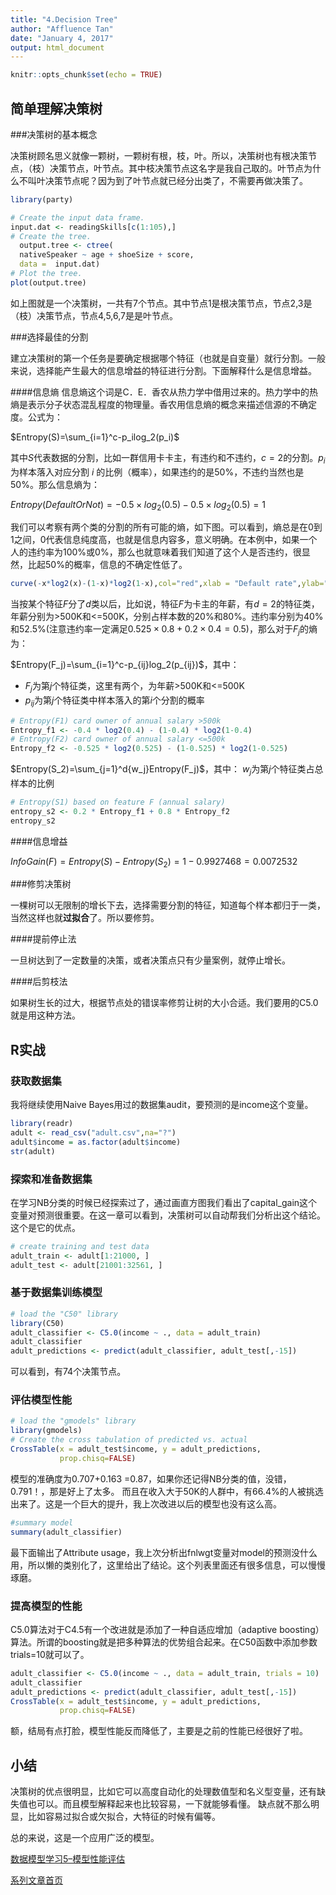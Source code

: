 ```yaml
---
title: "4.Decision Tree"
author: "Affluence Tan"
date: "January 4, 2017"
output: html_document
---
```


```r
knitr::opts_chunk$set(echo = TRUE)
```

## 简单理解决策树

###决策树的基本概念

决策树顾名思义就像一颗树，一颗树有根，枝，叶。所以，决策树也有根决策节点，（枝）决策节点，叶节点。其中枝决策节点这名字是我自己取的。叶节点为什么不叫叶决策节点呢？因为到了叶节点就已经分出类了，不需要再做决策了。

```r
library(party)
```
```r
# Create the input data frame.
input.dat <- readingSkills[c(1:105),]
# Create the tree.
  output.tree <- ctree(
  nativeSpeaker ~ age + shoeSize + score, 
  data =  input.dat)
# Plot the tree.
plot(output.tree)
```

如上图就是一个决策树，一共有7个节点。其中节点1是根决策节点，节点2,3是（枝）决策节点，节点4,5,6,7是是叶节点。

###选择最佳的分割

建立决策树的第一个任务是要确定根据哪个特征（也就是自变量）就行分割。一般来说，选择能产生最大的信息增益的特征进行分割。下面解释什么是信息增益。

####信息熵
信息熵这个词是C．E．香农从热力学中借用过来的。热力学中的热熵是表示分子状态混乱程度的物理量。香农用信息熵的概念来描述信源的不确定度。公式为：

$Entropy(S)=\sum_{i=1}^c-p_ilog_2(p_i)$

其中$S$代表数据的分割，比如一群信用卡卡主，有违约和不违约，$c=2$的分割。$p_i$为样本落入对应分割 $i$ 的比例（概率），如果违约的是50%，不违约当然也是50%。那么信息熵为：

$Entropy(DefaultOrNot)=-0.5 \times log_2(0.5) - 0.5 \times log_2(0.5)=1$

我们可以考察有两个类的分割的所有可能的熵，如下图。可以看到，熵总是在0到1之间，0代表信息纯度高，也就是信息内容多，意义明确。在本例中，如果一个人的违约率为100%或0%，那么也就意味着我们知道了这个人是否违约，很显然，比起50%的概率，信息的不确定性低了。

```r
curve(-x*log2(x)-(1-x)*log2(1-x),col="red",xlab = "Default rate",ylab="Entropy",lwd=4)
```

当按某个特征$F$分了$d$类以后，比如说，特征$F$为卡主的年薪，有$d=2$的特征类，年薪分别为>500K和<=500K，分别占样本数的20%和80%。违约率分别为40%和52.5%(注意违约率一定满足$0.525 \times 0.8 + 0.2 \times 0.4 = 0.5$)，那么对于$F_j$的熵为：

$Entropy(F_j)=\sum_{i=1}^c-p_{ij}log_2(p_{ij})$，其中：

* $F_j$为第$j$个特征类，这里有两个，为年薪>500K和<=500K
* $p_{ij}$为第$j$个特征类中样本落入的第$i$个分割的概率

```r
# Entropy(F1) card owner of annual salary >500k
Entropy_f1 <- -0.4 * log2(0.4) - (1-0.4) * log2(1-0.4)
# Entropy(F2) card owner of annual salary <=500k
Entropy_f2 <- -0.525 * log2(0.525) - (1-0.525) * log2(1-0.525)
```
$Entropy(S_2)=\sum_{j=1}^d{w_j}Entropy(F_j)$，其中：
$w_j$为第$j$个特征类占总样本的比例
```r
# Entropy(S1) based on feature F (annual salary)
entropy_s2 <- 0.2 * Entropy_f1 + 0.8 * Entropy_f2
entropy_s2
```

####信息增益

$InfoGain(F)=Entropy(S)-Entropy(S_2) = 1 - 0.9927468 = 0.0072532$

###修剪决策树

一棵树可以无限制的增长下去，选择需要分割的特征，知道每个样本都归于一类，当然这样也就**过拟合**了。所以要修剪。

####提前停止法

一旦树达到了一定数量的决策，或者决策点只有少量案例，就停止增长。

####后剪枝法

如果树生长的过大，根据节点处的错误率修剪让树的大小合适。我们要用的C5.0就是用这种方法。

## R实战

### 获取数据集

我将继续使用Naive Bayes用过的数据集audit，要预测的是income这个变量。
```r
library(readr)
adult <- read_csv("adult.csv",na="?")
adult$income = as.factor(adult$income)
str(adult)
```

### 探索和准备数据集
在学习NB分类的时候已经探索过了，通过画直方图我们看出了capital_gain这个变量对预测很重要。在这一章可以看到，决策树可以自动帮我们分析出这个结论。这个是它的优点。
```r
# create training and test data
adult_train <- adult[1:21000, ]
adult_test <- adult[21001:32561, ]
```

### 基于数据集训练模型
```r
# load the "C50" library
library(C50)
adult_classifier <- C5.0(income ~ ., data = adult_train)
adult_classifier
adult_predictions <- predict(adult_classifier, adult_test[,-15])
```
可以看到，有74个决策节点。

### 评估模型性能
```r

# load the "gmodels" library
library(gmodels)
# Create the cross tabulation of predicted vs. actual
CrossTable(x = adult_test$income, y = adult_predictions,
           prop.chisq=FALSE)
```
模型的准确度为0.707+0.163 =0.87，如果你还记得NB分类的值，没错，0.791！，那是好上了太多。 而且在收入大于50K的人群中，有66.4%的人被挑选出来了。这是一个巨大的提升，我上次改进以后的模型也没有这么高。
```r
#summary model
summary(adult_classifier)
```
最下面输出了Attribute usage，我上次分析出fnlwgt变量对model的预测没什么用，所以懒的类别化了，这里给出了结论。这个列表里面还有很多信息，可以慢慢琢磨。

### 提高模型的性能

C5.0算法对于C4.5有一个改进就是添加了一种自适应增加（adaptive boosting）算法。所谓的boosting就是把多种算法的优势组合起来。在C50函数中添加参数trials=10就可以了。
```r
adult_classifier <- C5.0(income ~ ., data = adult_train, trials = 10)
adult_classifier
adult_predictions <- predict(adult_classifier, adult_test[,-15])
CrossTable(x = adult_test$income, y = adult_predictions,
           prop.chisq=FALSE)
```
额，结局有点打脸，模型性能反而降低了，主要是之前的性能已经很好了啦。

## 小结

决策树的优点很明显，比如它可以高度自动化的处理数值型和名义型变量，还有缺失值也可以。而且模型解释起来也比较容易，一下就能够看懂。
缺点就不那么明显，比如容易过拟合或欠拟合，大特征的时候有偏等。

总的来说，这是一个应用广泛的模型。

[数据模型学习5--模型性能评估](Model_Performance.html)

[系列文章首页](Preface.html)